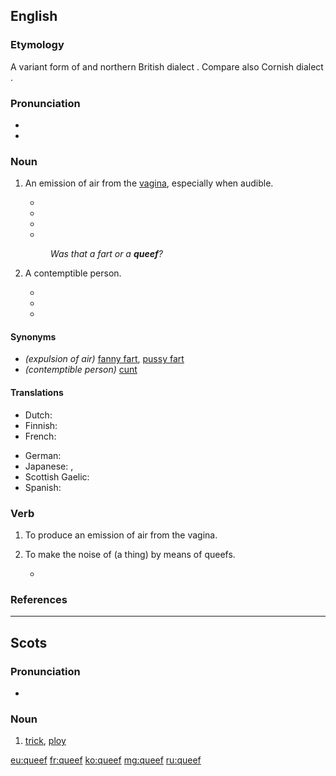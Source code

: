 ==English==

===Etymology===
A variant form of {{etyl|sco|en}} and northern British dialect {{term|quiff||a puff of wind|lang=en}}. Compare also Cornish dialect {{term|quaffing||flatulence|lang=en}}.

===Pronunciation===
* {{IPA|/kwiːf/|lang=en}}
* {{rhymes|iːf|lang=en}}

===Noun===
{{en-noun}}

# {{context|slang|lang=en}} An emission of air from the [[vagina]], especially when audible.
#* {{quote-book|year=2004|passage=Finally, I have only heard about it, but what about the '''queef'''? This is the vagina-fart. Is it truly possible?|author=Michael Ryan|title=The Dirtiest Toilet Humor Book Ever|publisher=iUniverse|year_published=2004|page=47}}
#* {{quote-song|year=2005|passage=We are the '''queef''' after a porn star breaks the gang bang record.|composer=[[w:Bloodhound Gang|The Bloodhound Gang]]|title=Pennsylvania}}
#* {{quote-book
|date=2010-10-16
|title=Where a Dobdob Meets a Dikdik: A Word Lover's Guide to the Weirdest, Wackiest, and Wonkiest Lexical Gems
|first=Bill
|last=Casselman
|location=Avon
|publisher=Adams Media
|edition=Original
|isbn=9781440506369
|ol=24539105M
|page=192
|passage=A '''queef''' is not, of course, flatulence, so technically it is not a fart either. It is air, not waste gases produced by digestion, so often there is no attendant odor.
}}
#* {{seemorecites|lang=en}}
#: ''Was that a fart or a '''queef'''?''
# {{context|slang|lang=en}} A contemptible person.
#* {{quote-video
|date=2000-01-12
|episode={{w|World Wide Recorder Concert}}
|title={{w|South Park}}
|season=3
|number=17
|passage=''Tough Guy:'' Oh yeah? Well, you look like a bunch of '''queefs''' to me, huh?
}}
#* {{quote-newsgroup
|date=2000-09-12
|author=D. G. Porter
|title=Re: OT: Bush Fucks Up with Mike On
|newsgroup=alt.tv.southpark
|id=39BE65CF.567C@pacbell.net
|passage=When you dumb-fucks repeat some right-wing loon's lie it only makes you look like a '''queef'''.
}}
#* {{seemorecites|lang=en}}

====Synonyms====
* ''(expulsion of air)'' [[fanny fart]], [[pussy fart]]
* ''(contemptible person)'' [[cunt]]

====Translations====
{{trans-top|an emission of air from the vagina}}
* Dutch: {{t|nl|schedewind}}
* Finnish: {{t|fi|emätinpieru}}
* French: {{t+|fr|pet vaginal|m}}
{{trans-mid}}
* German: {{t|de|Mösenfurz|m}}
* Japanese: {{t|ja|膣ナラ|tr=chitsunara|sc=Jpan}}, {{t|ja|マン屁|tr=manhe|sc=Jpan}}
* Scottish Gaelic: {{t|gd|braim-fhaighein|m}}
* Spanish: {{t|es|pedo vaginal|m}}
{{trans-bottom}}

===Verb===
{{en-verb}}

# {{context|intransitive|slang|lang=en}} To produce an emission of air from the vagina.
# {{context|transitive|slang|lang=en}} To make the noise of (a thing) by means of queefs.
#* {{quote-book|year=2002|passage=back to the movie where we find Kim, back at the gallery, so catatonic and sex-obsessed she'd sell Michaelangelo's ''David'' for $5 and '''queef''' the theme from ''Close Encounters'' for no extra charge.|author=Dennis Hensley|title=Screening Party|publisher=Alyson Publishing|year_published=2002|page=74}}

===References===
<references/>

----

==Scots==

===Pronunciation===
* {{IPA|/kwif/|lang=sco}}

===Noun===
{{sco-noun}}

# [[trick]], [[ploy]]

[[eu:queef]]
[[fr:queef]]
[[ko:queef]]
[[mg:queef]]
[[ru:queef]]